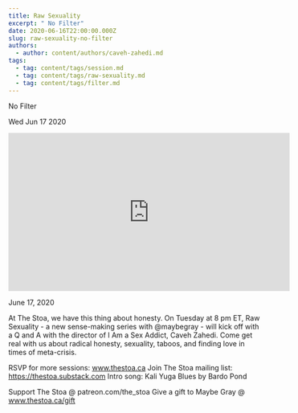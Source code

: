 ```yaml
---
title: Raw Sexuality
excerpt: " No Filter"
date: 2020-06-16T22:00:00.000Z
slug: raw-sexuality-no-filter
authors:
  - author: content/authors/caveh-zahedi.md
tags:
  - tag: content/tags/session.md
  - tag: content/tags/raw-sexuality.md
  - tag: content/tags/filter.md
---
```




 No Filter

Wed Jun 17 2020

<iframe width="560" height="315" src="https://www.youtube.com/embed/FRUcG8OhfMk" title="Raw Sexuality: No Filter w/ Caveh Zahedi" frameborder="0" allow="accelerometer; autoplay; clipboard-write; encrypted-media; gyroscope; picture-in-picture" allowfullscreen ></iframe>

June 17, 2020 

At The Stoa, we have this thing about honesty. On Tuesday at 8 pm ET, Raw Sexuality - a new sense-making series with @maybegray - will kick off with a Q and A with the director of I Am a Sex Addict, Caveh Zahedi. Come get real with us about radical honesty, sexuality, taboos, and finding love in times of meta-crisis.

RSVP for more sessions: www.thestoa.ca
Join The Stoa mailing list: https://thestoa.substack.com
Intro song: Kali Yuga Blues by Bardo Pond

Support The Stoa @ patreon.com/the_stoa
Give a gift to Maybe Gray @ www.thestoa.ca/gift


